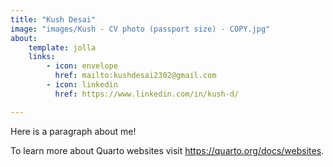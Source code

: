```yaml
---
title: "Kush Desai"
image: "images/Kush - CV photo (passport size) - COPY.jpg"
about:
    template: jolla
    links:
        - icon: envelope
          href: mailto:kushdesai2302@gmail.com
        - icon: linkedin
          href: https://www.linkedin.com/in/kush-d/

---
```


Here is a paragraph about me!

To learn more about Quarto websites visit <https://quarto.org/docs/websites>.
